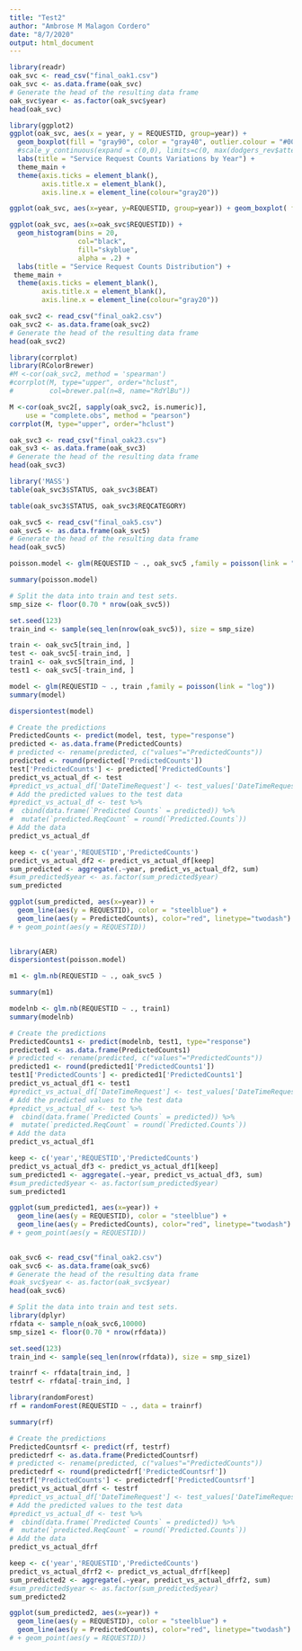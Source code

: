 ```yaml
---
title: "Test2"
author: "Ambrose M Malagon Cordero"
date: "8/7/2020"
output: html_document
---
```


```r
library(readr)
oak_svc <- read_csv("final_oak1.csv")
oak_svc <- as.data.frame(oak_svc)
# Generate the head of the resulting data frame
oak_svc$year <- as.factor(oak_svc$year)
head(oak_svc)
```

```r
library(ggplot2)
ggplot(oak_svc, aes(x = year, y = REQUESTID, group=year)) + 
  geom_boxplot(fill = "gray90", color = "gray40", outlier.colour = "#00a2b1") +
  #scale_y_continuous(expand = c(0,0), limits=c(0, max(dodgers_rev$attend)*1.05), label = comma) +
  labs(title = "Service Request Counts Variations by Year") +
  theme_main +
  theme(axis.ticks = element_blank(),
        axis.title.x = element_blank(),
        axis.line.x = element_line(colour="gray20"))
```

```r
ggplot(oak_svc, aes(x=year, y=REQUESTID, group=year)) + geom_boxplot( fill="skyblue", notch=FALSE) + geom_jitter( size=1, color="orange", width=0.3)
```
```r
ggplot(oak_svc, aes(x=oak_svc$REQUESTID)) + 
  geom_histogram(bins = 20,
                 col="black", 
                 fill="skyblue", 
                 alpha = .2) + 
  labs(title = "Service Request Counts Distribution") +
 theme_main +
  theme(axis.ticks = element_blank(),
        axis.title.x = element_blank(),
        axis.line.x = element_line(colour="gray20"))
```

```r
oak_svc2 <- read_csv("final_oak2.csv")
oak_svc2 <- as.data.frame(oak_svc2)
# Generate the head of the resulting data frame
head(oak_svc2)
```

```r
library(corrplot)
library(RColorBrewer)
#M <-cor(oak_svc2, method = 'spearman')
#corrplot(M, type="upper", order="hclust",
#         col=brewer.pal(n=8, name="RdYlBu"))

M <-cor(oak_svc2[, sapply(oak_svc2, is.numeric)],
    use = "complete.obs", method = "pearson")
corrplot(M, type="upper", order="hclust")
```

```r
oak_svc3 <- read_csv("final_oak23.csv")
oak_sv3 <- as.data.frame(oak_svc3)
# Generate the head of the resulting data frame
head(oak_svc3)
```


```r
library('MASS')
table(oak_svc3$STATUS, oak_svc3$BEAT)
```

```r
table(oak_svc3$STATUS, oak_svc3$REQCATEGORY)
```

```r
oak_svc5 <- read_csv("final_oak5.csv")
oak_svc5 <- as.data.frame(oak_svc5)
# Generate the head of the resulting data frame
head(oak_svc5)
```

```r
poisson.model <- glm(REQUESTID ~ ., oak_svc5 ,family = poisson(link = "log"))
```

```r
summary(poisson.model)
```

```r
# Split the data into train and test sets.
smp_size <- floor(0.70 * nrow(oak_svc5))

set.seed(123)
train_ind <- sample(seq_len(nrow(oak_svc5)), size = smp_size)

train <- oak_svc5[train_ind, ]
test <- oak_svc5[-train_ind, ]
train1 <- oak_svc5[train_ind, ]
test1 <- oak_svc5[-train_ind, ]
```

```r
model <- glm(REQUESTID ~ ., train ,family = poisson(link = "log"))
summary(model)
```

```r
dispersiontest(model)
```

```r
# Create the predictions
PredictedCounts <- predict(model, test, type="response")
predicted <- as.data.frame(PredictedCounts)
# predicted <- rename(predicted, c("values"="PredictedCounts"))
predicted <- round(predicted['PredictedCounts'])
test['PredictedCounts'] <- predicted['PredictedCounts']
predict_vs_actual_df <- test
#predict_vs_actual_df['DateTimeRequest'] <- test_values['DateTimeRequest']
# Add the predicted values to the test data
#predict_vs_actual_df <- test %>% 
#  cbind(data.frame(`Predicted Counts` = predicted)) %>% 
#  mutate(`predicted.ReqCount` = round(`Predicted.Counts`))
# Add the data
predict_vs_actual_df
```
```r
keep <- c('year','REQUESTID','PredictedCounts')
predict_vs_actual_df2 <- predict_vs_actual_df[keep]
sum_predicted <- aggregate(.~year, predict_vs_actual_df2, sum)
#sum_predicted$year <- as.factor(sum_predicted$year)
sum_predicted
```

```r
ggplot(sum_predicted, aes(x=year)) + 
  geom_line(aes(y = REQUESTID), color = "steelblue") + 
  geom_line(aes(y = PredictedCounts), color="red", linetype="twodash") + theme_main + labs(title = "Poisson Model - Actual vs Predicted Values") + scale_x_continuous(breaks = c(2010,2011,2012,2013,2014,2015,2016,2017,2018,2019))
# + geom_point(aes(y = REQUESTID))
  
```


```r
library(AER)
dispersiontest(poisson.model)
```

```r
m1 <- glm.nb(REQUESTID ~ ., oak_svc5 )
```

```r
summary(m1)
```

```r
modelnb <- glm.nb(REQUESTID ~ ., train1)
summary(modelnb)
```

```r
# Create the predictions
PredictedCounts1 <- predict(modelnb, test1, type="response")
predicted1 <- as.data.frame(PredictedCounts1)
# predicted <- rename(predicted, c("values"="PredictedCounts"))
predicted1 <- round(predicted1['PredictedCounts1'])
test1['PredictedCounts'] <- predicted1['PredictedCounts1']
predict_vs_actual_df1 <- test1
#predict_vs_actual_df['DateTimeRequest'] <- test_values['DateTimeRequest']
# Add the predicted values to the test data
#predict_vs_actual_df <- test %>% 
#  cbind(data.frame(`Predicted Counts` = predicted)) %>% 
#  mutate(`predicted.ReqCount` = round(`Predicted.Counts`))
# Add the data
predict_vs_actual_df1
```
```r
keep <- c('year','REQUESTID','PredictedCounts')
predict_vs_actual_df3 <- predict_vs_actual_df1[keep]
sum_predicted1 <- aggregate(.~year, predict_vs_actual_df3, sum)
#sum_predicted$year <- as.factor(sum_predicted$year)
sum_predicted1
```



```r
ggplot(sum_predicted1, aes(x=year)) + 
  geom_line(aes(y = REQUESTID), color = "steelblue") + 
  geom_line(aes(y = PredictedCounts), color="red", linetype="twodash") + theme_main + labs(title = "Negative Binomial Regression - Actual vs Predicted Values") + scale_x_continuous(breaks = c(2010,2011,2012,2013,2014,2015,2016,2017,2018,2019))
# + geom_point(aes(y = REQUESTID))
  
```



```r

oak_svc6 <- read_csv("final_oak2.csv")
oak_svc6 <- as.data.frame(oak_svc6)
# Generate the head of the resulting data frame
#oak_svc$year <- as.factor(oak_svc$year)
head(oak_svc6)
```

```r
# Split the data into train and test sets.
library(dplyr)
rfdata <- sample_n(oak_svc6,10000)
smp_size1 <- floor(0.70 * nrow(rfdata))

set.seed(123)
train_ind <- sample(seq_len(nrow(rfdata)), size = smp_size1)

trainrf <- rfdata[train_ind, ]
testrf <- rfdata[-train_ind, ]

```



```r
library(randomForest)
rf = randomForest(REQUESTID ~ ., data = trainrf)
```

```r
summary(rf)
```

```r
# Create the predictions
PredictedCountsrf <- predict(rf, testrf)
predictedrf <- as.data.frame(PredictedCountsrf)
# predicted <- rename(predicted, c("values"="PredictedCounts"))
predictedrf <- round(predictedrf['PredictedCountsrf'])
testrf['PredictedCounts'] <- predictedrf['PredictedCountsrf']
predict_vs_actual_dfrf <- testrf
#predict_vs_actual_df['DateTimeRequest'] <- test_values['DateTimeRequest']
# Add the predicted values to the test data
#predict_vs_actual_df <- test %>% 
#  cbind(data.frame(`Predicted Counts` = predicted)) %>% 
#  mutate(`predicted.ReqCount` = round(`Predicted.Counts`))
# Add the data
predict_vs_actual_dfrf
```


```r
keep <- c('year','REQUESTID','PredictedCounts')
predict_vs_actual_dfrf2 <- predict_vs_actual_dfrf[keep]
sum_predicted2 <- aggregate(.~year, predict_vs_actual_dfrf2, sum)
#sum_predicted$year <- as.factor(sum_predicted$year)
sum_predicted2
```
```r
ggplot(sum_predicted2, aes(x=year)) + 
  geom_line(aes(y = REQUESTID), color = "steelblue") + 
  geom_line(aes(y = PredictedCounts), color="red", linetype="twodash") + theme_main + labs(title = "Random Forest - Actual vs Predicted Values") + scale_x_continuous(breaks = c(2010,2011,2012,2013,2014,2015,2016,2017,2018,2019))
# + geom_point(aes(y = REQUESTID))
  
```
